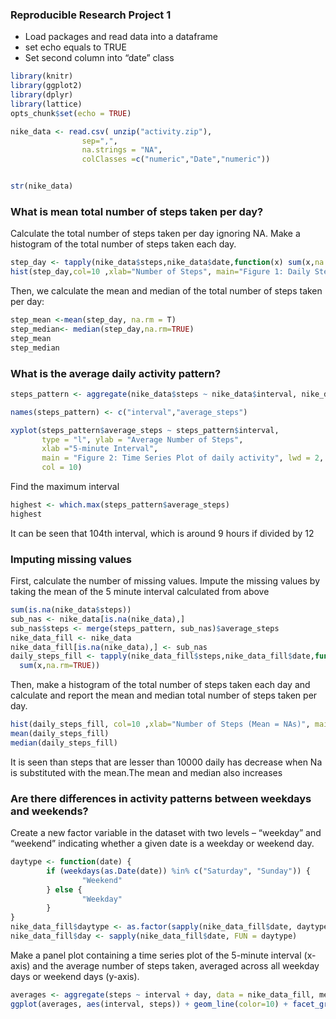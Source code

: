 ### Reproducible Research Project 1

- Load packages and read data into a dataframe  
- set echo equals to TRUE   
- Set second column into "date" class  

```r
library(knitr)
library(ggplot2)
library(dplyr)
library(lattice)
opts_chunk$set(echo = TRUE)

nike_data <- read.csv( unzip("activity.zip"),
                sep=",",
                na.strings = "NA",
                colClasses =c("numeric","Date","numeric"))


str(nike_data)
```
### What is mean total number of steps taken per day?

Calculate the total number of steps taken per day ignoring NA.
Make a histogram of the total number of steps taken each day.

```r
step_day <- tapply(nike_data$steps,nike_data$date,function(x) sum(x,na.rm=TRUE))
hist(step_day,col=10 ,xlab="Number of Steps", main="Figure 1: Daily Steps taken per day")
```

Then, we calculate the mean and median of the total number of steps taken per day:

```r
step_mean <-mean(step_day, na.rm = T)
step_median<- median(step_day,na.rm=TRUE)
step_mean
step_median
```
### What is the average daily activity pattern?

```r
steps_pattern <- aggregate(nike_data$steps ~ nike_data$interval, nike_data, FUN=mean, na.rm=T)

names(steps_pattern) <- c("interval","average_steps")

xyplot(steps_pattern$average_steps ~ steps_pattern$interval, 
       type = "l", ylab = "Average Number of Steps", 
       xlab ="5-minute Interval",
       main = "Figure 2: Time Series Plot of daily activity", lwd = 2,
       col = 10)
```
Find the maximum interval

```r
highest <- which.max(steps_pattern$average_steps)
highest
```
It can be seen that 104th interval, which is around 9 hours if divided by 12

### Imputing missing values

First, calculate the number of missing values. Impute the missing values
by taking the mean of the 5 minute interval calculated from above 
```r
sum(is.na(nike_data$steps))
sub_nas <- nike_data[is.na(nike_data),]
sub_nas$steps <- merge(steps_pattern, sub_nas)$average_steps
nike_data_fill <- nike_data
nike_data_fill[is.na(nike_data),] <- sub_nas
daily_steps_fill <- tapply(nike_data_fill$steps,nike_data_fill$date,function(x)
  sum(x,na.rm=TRUE))
```
Then, make a histogram of the total number of steps taken each day and calculate and report the mean and median total number of steps taken per day. 
```r
hist(daily_steps_fill, col=10 ,xlab="Number of Steps (Mean = NAs)", main="Figure 3: Daily Steps taken per day when NA is filled")
mean(daily_steps_fill)
median(daily_steps_fill)
```
It is seen than steps that are lesser than 10000 daily has decrease when Na is substituted with the mean.The mean and median also increases

### Are there differences in activity patterns between weekdays and weekends?
Create a new factor variable in the dataset with two levels – “weekday” and “weekend” indicating whether a given date is a weekday or weekend day.

```r
daytype <- function(date) {
        if (weekdays(as.Date(date)) %in% c("Saturday", "Sunday")) {
                "Weekend"
        } else {
                "Weekday"
        }
}
nike_data_fill$daytype <- as.factor(sapply(nike_data_fill$date, daytype))
nike_data_fill$day <- sapply(nike_data_fill$date, FUN = daytype)

```
Make a panel plot containing a time series plot of the 5-minute interval (x-axis) and the average number of steps taken, averaged across all weekday days or weekend days (y-axis). 

```r
averages <- aggregate(steps ~ interval + day, data = nike_data_fill, mean)
ggplot(averages, aes(interval, steps)) + geom_line(color=10) + facet_grid(day ~ .) + xlab("5 minute intervals") + ylab("Average number of steps")
```


